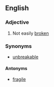 ==English==

===Adjective===
{{en-adj}}
# Not easily [[broken]]
===Synonyms===
* [[unbreakable]]
====Antonyms====
* [[fragile]]